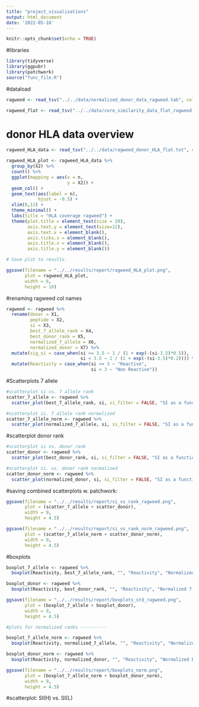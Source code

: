 ```yaml
---
title: "project_visualizations"
output: html_document
date: '2022-05-18'
---
```


```r
knitr::opts_chunk$set(echo = TRUE)
```

#libraries
```r
library(tidyverse)
library(ggpubr)
library(patchwork)
source("func_file.R")
```

#dataload
```r
ragweed <- read_tsv("../../data/normalized_donor_data_ragweed.tab", col_names = FALSE)

ragweed_flat <- read_tsv("../../data/core_similarity_data_flat_ragweed.tab", col_names = TRUE)
```

# donor HLA data overview
```r
ragweed_HLA_data <- read_tsv("../../data/ragweed_donor_HLA_flat.txt", col_names = FALSE)

ragweed_HLA_plot <- ragweed_HLA_data %>% 
  group_by(X2) %>% 
  count() %>% 
  ggplot(mapping = aes(x = n,
                       y = X2)) +
  geom_col() +
  geom_text(aes(label = n), 
            hjust = -0.5) +
  xlim(0,11) +
  theme_minimal() +
  labs(title = "HLA coverage ragweed") +
  theme(plot.title = element_text(size = 20),
        axis.text.y = element_text(size=12),
        axis.text.x = element_blank(),
        axis.ticks.x = element_blank(), 
        axis.title.x = element_blank(),
        axis.title.y = element_blank())

# Save plot to results.

ggsave(filename = "../../results/report/ragweed_HLA_plot.png", 
       plot = ragweed_HLA_plot,
       width = 6,
       height = 10)
```

#renaming ragweed col names
```r
ragweed <- ragweed %>% 
  rename(donor = X1, 
         peptide = X2, 
         si = X3, 
         best_7_allele_rank = X4, 
         best_donor_rank = X5, 
         normalized_7_allele = X6, 
         normalized_donor = X7) %>% 
  mutate(sig_si = case_when(si >= 3.5 ~ 1 / (1 + exp(-(si-3.5)*0.5)), 
                            si < 3.5 ~ 1 / (1 + exp(-(si-3.5)*0.2)))) %>% 
  mutate(Reactivity = case_when(si >= 3 ~ "Reactive", 
                                si < 3 ~ "Non Reactive"))

```

#Scatterplots 7 allele
```r
#scatterplot si vs. 7 allele rank
scatter_7_allele <- ragweed %>% 
  scatter_plot(best_7_allele_rank, si, si_filter = FALSE, "SI as a function of 7 allele rank", "7 allele rank", "SI")

#scatterplot si. 7 allele rank normalized
scatter_7_allele_norm <- ragweed %>% 
  scatter_plot(normalized_7_allele, si, si_filter = FALSE, "SI as a function of normalized 7 allele rank", "Normalized 7 allele rank", "SI")

```

#scatterplot donor rank 
```r
#scatterplot si vs. donor rank 
scatter_donor <- ragweed %>% 
  scatter_plot(best_donor_rank, si, si_filter = FALSE, "SI as a function of donor rank", "Donor rank", "")

#scatterplot si. vs. donor rank normalized
scatter_donor_norm <- ragweed %>% 
  scatter_plot(normalized_donor, si, si_filter = FALSE, "SI as a function of normalized donor rank", "Normalized donor rank", "")
```

#saving combined scatterplots w. patchwork: 
```r
ggsave(filename = "../../results/report/si_vs_rank_ragweed.png",
       plot = (scatter_7_allele + scatter_donor),
       width = 9,
       height = 4.5)

ggsave(filename = "../../results/report/si_vs_rank_norm_ragweed.png", 
       plot = (scatter_7_allele_norm + scatter_donor_norm),
       width = 9, 
       height = 4.5)
```

#boxplots
```r


boxplot_7_allele <- ragweed %>% 
  boxplot(Reactivity, best_7_allele_rank, "", "Reactivity", "Normalized 7 allele rank")

boxplot_donor <- ragweed %>% 
  boxplot(Reactivity, best_donor_rank, "", "Reactivity", "Normalized 7 allele rank")

ggsave(filename = "../../results/report/boxplots_std_ragweed.png", 
       plot = (boxplot_7_allele + boxplot_donor),
       width = 9, 
       height = 4.5)

#plots for normalized ranks ----------

boxplot_7_allele_norm <- ragweed %>% 
  boxplot(Reactivity, normalized_7_allele, "", "Reactivity", "Normalized 7 allele rank")

boxplot_donor_norm <- ragweed %>% 
  boxplot(Reactivity, normalized_donor, "", "Reactivity", "Normalized Donor Rank" )

ggsave(filename = "../../results/report/boxplots_norm.png", 
       plot = (boxplot_7_allele_norm + boxplot_donor_norm),
       width = 9, 
       height = 4.5)

```


#scatterplot: SI(H) vs. SI(L)
```r

```


